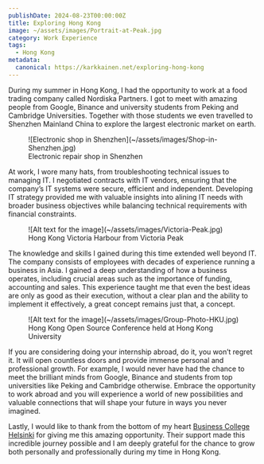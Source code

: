 ```yaml
---
publishDate: 2024-08-23T00:00:00Z
title: Exploring Hong Kong
image: ~/assets/images/Portrait-at-Peak.jpg
category: Work Experience
tags:
  - Hong Kong
metadata:
  canonical: https://karkkainen.net/exploring-hong-kong
---
```

During my summer in Hong Kong, I had the opportunity to work at a food trading company called Nordiska Partners. I got to meet with amazing people from Google, Binance and university students from Peking and Cambridge Universities. Together with those students we even travelled to Shenzhen Mainland China to explore the largest electronic market on earth.

<figure>![Electronic shop in Shenzhen](~/assets/images/Shop-in-Shenzhen.jpg)<figcaption>Electronic repair shop in Shenzhen</figcaption></figure>

At work, I wore many hats, from troubleshooting technical issues to managing IT. I negotiated contracts with IT vendors, ensuring that the company’s IT systems were secure, efficient and independent. Developing IT strategy provided me with valuable insights into alining IT needs with broader business objectives while balancing technical requirements with financial constraints.
<figure>![Alt text for the image](~/assets/images/Victoria-Peak.jpg)<figcaption>Hong Kong Victoria Harbour from Victoria Peak</figcaption></figure>

The knowledge and skills I gained during this time extended well beyond IT. The company consists of employees with decades of experience running a business in Asia. I gained a deep understanding of how a business operates, including crucial areas such as the importance of funding, accounting and sales. This experience taught me that even the best ideas are only as good as their execution, without a clear plan and the ability to implement it effectively, a great concept remains just that, a concept.

<figure>![Alt text for the image](~/assets/images/Group-Photo-HKU.jpg)<figcaption>Hong Kong Open Source Conference held at Hong Kong University</figcaption></figure>

If you are considering doing your internship abroad, do it, you won’t regret it. It will open countless doors and provide immense personal and professional growth. For example, I would never have had the chance to meet the brilliant minds from Google, Binance and students from top universities like Peking and Cambridge otherwise. Embrace the opportunity to work abroad and you will experience a world of new possibilities and valuable connections that will shape your future in ways you never imagined.

Lastly, I would like to thank from the bottom of my heart <a href="https://en.bc.fi/" target="_blank">Business College Helsinki</a> for giving me this amazing opportunity. Their support made this incredible journey possible and I am deeply grateful for the chance to grow both personally and professionally during my time in Hong Kong.